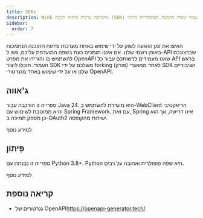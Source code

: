 ```yaml
---
title: SDKs
description: Wink מתחזקת ערכות פיתוח תוכנה (SDK) עבור שפות התכנות הפופולריות ביותר.
sidebar:
  order: 7
---
```


האיצו את זמן ההגעה לשוק על ידי שימוש באחת מערכות פיתוח התוכנה הנתמכות באופן רשמי שלנו.
אם איננו תומכים כעת בשפה המועדפת עליכם, גשו ל-API שברצונכם להשתמש בו והורידו את מפרט OpenAPI שאנו מעמידים לרשותכם עבור כל API בראש העמוד. תוכלו ליצור SDK משלכם על ידי forking (פורק) לאחד ממאגרי SDK הציבוריים שלנו או על ידי שימוש באחד מגנרטורי OpenAPI.

## ג'אווה

ספרייה זו הורכבה עבור Java 24. היא מוגדרת להשתמש ב-WebClient הריאקטיבי והיא ממוטבת לשימוש עם Spring Framework. עם זאת, Spring אינו דרישה, אך הוא כן מספק תמיכה ב-OAuth2 ישירות מהקופסה.

<LinkButton href="https://github.com/wink-travel/wink-sdk-java" variant="secondary" icon="external">
  למידע נוסף
</LinkButton>


## פִּיתוֹן

ספרייה זו נבנתה עם Python 3.8+. Python היא שפה פופולרית ואהובה על רבים.

<LinkButton href="https://github.com/wink-travel/wink-sdk-python" variant="secondary" icon="external">
  למידע נוסף
</LinkButton>


## קריאה נוספת

* גנרטורים של OpenAPI<https://openapi-generator.tech/>

